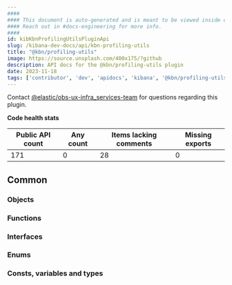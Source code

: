 ```yaml
---
####
#### This document is auto-generated and is meant to be viewed inside our experimental, new docs system.
#### Reach out in #docs-engineering for more info.
####
id: kibKbnProfilingUtilsPluginApi
slug: /kibana-dev-docs/api/kbn-profiling-utils
title: "@kbn/profiling-utils"
image: https://source.unsplash.com/400x175/?github
description: API docs for the @kbn/profiling-utils plugin
date: 2023-11-18
tags: ['contributor', 'dev', 'apidocs', 'kibana', '@kbn/profiling-utils']
---
```




Contact [@elastic/obs-ux-infra_services-team](https://github.com/orgs/elastic/teams/obs-ux-infra_services-team) for questions regarding this plugin.

**Code health stats**

| Public API count  | Any count | Items lacking comments | Missing exports |
|-------------------|-----------|------------------------|-----------------|
| 171 | 0 | 28 | 0 |

## Common

### Objects
<DocDefinitionList data={kbnProfilingUtilsObj.common.objects}/>

### Functions
<DocDefinitionList data={kbnProfilingUtilsObj.common.functions}/>

### Interfaces
<DocDefinitionList data={kbnProfilingUtilsObj.common.interfaces}/>

### Enums
<DocDefinitionList data={kbnProfilingUtilsObj.common.enums}/>

### Consts, variables and types
<DocDefinitionList data={kbnProfilingUtilsObj.common.misc}/>

